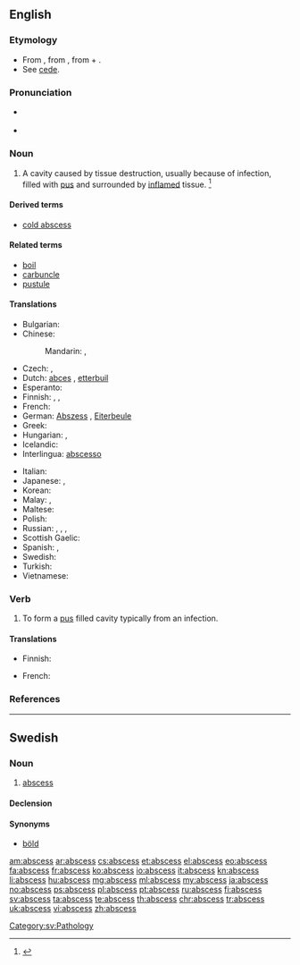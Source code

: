 ==English==
{{wikipedia}}

===Etymology===
* From {{etyl|la|en}} {{term|abscessus||a going away; gathering of humors, abscess|lang=la}}, from {{term|abscedo|abscēdō|go away, depart|lang=la}}, from {{term|abs||away from|lang=la}} + {{term|cedo|cēdō|go|lang=la}}.
* See [[cede]].

===Pronunciation===
* {{a|US}} {{IPA|/ˈæbˌsɛs/|/ˈæbˌsɪs/}}
* {{audio|en-uk-abscess.ogg|Audio (UK)}}

===Noun===
{{en-noun|abscess|es}}

# A cavity caused by tissue destruction, usually because of infection, filled with [[pus]] and surrounded by [[inflame|inflamed]] tissue. {{defdate|First attested in the mid 16<sup>th</sup> century.}}<ref name=SOED>{{reference-book | last =| first = | authorlink =  | coauthors =  | editor =Brown, Lesley  | others =  | title = The Shorter Oxford English Dictionary | origdate =  | origyear = 1933| origmonth =  | url =  | format =  | accessdate =  | accessyear =  | accessmonth =  | edition = 5th | date =  | year =2003| month =  | publisher =Oxford University Press  | location =Oxford, UK | language =  | id =  | doi = | isbn =978-0-19-860575-7 | lccn = | ol = | pages =8| chapter =  | chapterurl =  | quote =}}</ref>

====Derived terms====
* [[cold abscess]]

====Related terms====
* [[boil]] <!-- near synonym -->
* [[carbuncle]] <!-- near synonym -->
* [[pustule]] <!-- near synonym -->

====Translations====
{{trans-top|cavity filled with pus}}
* Bulgarian: {{t-|bg|абсцес, цирей}}
* Chinese:
*: Mandarin: {{t|cmn|膿腫|sc=Hani}}, {{t|cmn|脓肿|tr=nóngzhǒng|sc=Hani}}
* Czech: {{t+|cs|absces|m}}, {{t-|cs|hnisavý vřed|m}}
* Dutch: [[abces]] {{n}}, [[etterbuil]] {{m}}
* Esperanto: {{t+|eo|absceso}}
* Finnish: {{t+|fi|paise}}, {{t-|fi|märkäpesäke}}, {{t+|fi|absessi}}
* French: {{t+|fr|abcès|m}}
* German: [[Abszess]] {{m}}, [[Eiterbeule]] {{f}}
* Greek: {{t+|el|απόστημα|n|tr=apóstima}}
* Hungarian: {{t+|hu|tályog}}, {{t+|hu|kelés}}
* Icelandic: {{t+|is|kýli|n}}
* Interlingua: [[abscesso]]
{{trans-mid}}
* Italian: {{t-|it|ascesso|m}}
* Japanese: {{t-|ja|膿瘍|tr=nōyō|sc=Jpan}}, {{t+|ja|はれもの|tr=haremono|sc=Jpan}}
* Korean: {{t-|ko|농양|tr=nongyang|sc=Kore}}
* Malay: {{t-|ms|bisul}}, {{t-|ms|abses}}
* Maltese: {{t-|mt|pustuletta}}
* Polish: {{t+|pl|ropień|m}}
* Russian: {{t+|ru|гнойник|m|tr=gnojník|sc=Cyrl}}, {{t+|ru|гнойничок|m|tr=gnojničók}}, {{t+|ru|нарыв|m|tr=narýv|sc=Cyrl}}, {{t+|ru|абсцесс|m|tr=abscéss|sc=Cyrl}}
* Scottish Gaelic: {{t-|gd|neasgaid|f}}
* Spanish: {{t+|es|absceso|m}}, {{t+|es|flemón|m}} {{gloss|gums}}
* Swedish: {{t+|sv|abscess|c}}
* Turkish: {{t+|tr|apse}}
* Vietnamese: {{t-|vi|Áp-xe}}
{{trans-bottom}}

===Verb===
{{en-verb|abscess|es}}

# {{intransitive}} To form a [[pus]] filled cavity typically from an infection.

====Translations====
{{trans-top|to form an abscess}}
* Finnish: {{t+|fi|märkiä}}
{{trans-mid}}
* French: {{t+|fr|abcéder}}
{{trans-bottom}}

===References===
<references/>

----

==Swedish==

===Noun===
{{sv-noun|g=c}}

# [[#English|abscess]]

====Declension====
{{sv-noun-reg-er|genitive=}}

====Synonyms====
* [[böld]]

[[Category:sv:Pathology]]

[[am:abscess]]
[[ar:abscess]]
[[cs:abscess]]
[[et:abscess]]
[[el:abscess]]
[[eo:abscess]]
[[fa:abscess]]
[[fr:abscess]]
[[ko:abscess]]
[[io:abscess]]
[[it:abscess]]
[[kn:abscess]]
[[li:abscess]]
[[hu:abscess]]
[[mg:abscess]]
[[ml:abscess]]
[[my:abscess]]
[[ja:abscess]]
[[no:abscess]]
[[ps:abscess]]
[[pl:abscess]]
[[pt:abscess]]
[[ru:abscess]]
[[fi:abscess]]
[[sv:abscess]]
[[ta:abscess]]
[[te:abscess]]
[[th:abscess]]
[[chr:abscess]]
[[tr:abscess]]
[[uk:abscess]]
[[vi:abscess]]
[[zh:abscess]]